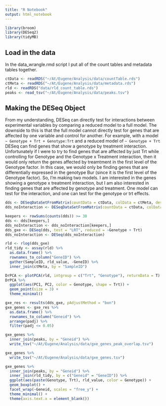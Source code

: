 ```yaml
---
title: "R Notebook"
output: html_notebook
---
```


```r
library(broom)
library(DESeq2)
library(tidyMB)
```

## Load in the data
In the data_wrangle.rmd script I put all of the count tables and metadata tables together.      
```r
ctData <- readRDS("~/At/Eugene/Analysis/data/countTable.rds")
ctMeta <- readRDS("~/At/Eugene/Analysis/data/metadata.rds")
rld <- readRDS("data/rld_count_table.rds")
peaks <- read_tsv("~/At/Eugene/Analysis/data/peaks.tsv")
```


## Making the DESeq Object
From my understanding, DESeq can directly test for interactions between experimental variables by comparing a reduced model to a full model. The downside to this is that the full model cannot directly test for genes that are affected by one variable and control for another. For example, with a model `~ Genotype + Trt + Genotype:Trt` and a reduced model of `~ Genotype + Trt` DESeq can find genes that show a genotype by treatment interaction. Unfortunately if I were to try to find genes that are affected by just Trt while controlling for Genotype and the Genotype x Treatment interaction, then it would only return the genes affected by treamtment in the first level of the Genotype factor. In this case, we would only be finding genes that are differentially expressed in the genotype Bur (since it is the first level of the Genotype factor). So, I'm making two models. I am interested in the genes showing a genotype x treatment interaction, but I am also interested in finding genes that are affected by genotype and treatment. One model can test for the interaction, and one can test for the genotype or trt effects.
```r
dds <- DESeqDataSetFromMatrix(countData = ctData, colData = ctMeta, design = ~ Genotype + Trt + Genotype:Trt)
dds_noInteraction <- DESeqDataSetFromMatrix(countData = ctData, colData = ctMeta, design = ~Genotype + Trt)

keepers <- rowSums(counts(dds)) >= 30
dds <- dds[keepers,]
dds_noInteraction <- dds_noInteraction[keepers,]
dds_gxe <- DESeq(dds, test = "LRT", reduced = ~Genotype + Trt)
dds_noInteraction <- DESeq(dds_noInteraction)

```

```r
rld <- rlog(dds_gxe)
rld_tidy <- assay(rld) %>% 
  as.data.frame() %>% 
  rownames_to_column("GeneID") %>% 
  gather(SampleID, rld_value, -GeneID) %>% 
  inner_join(ctMeta, by = "SampleID")
```

```r
DrPCA <- plotPCA(rld, intgroup = c("Trt", "Genotype"), returnData = T)
DrPCA %>% 
  ggplot(aes(PC1, PC2, color = Genotype, shape = Trt)) +
  geom_point(size = 3) +
  theme_minimal()
```

```r
gxe_res <- results(dds_gxe, pAdjustMethod = "bon")
gxe_genes <- gxe_res %>% 
  as.data.frame() %>% 
  rownames_to_column("Geneid") %>% 
  arrange(padj) %>% 
  filter(padj <= 0.05)
```

```r
gxe_genes %>% 
  inner_join(peaks, by = "Geneid") %>% 
  write_tsv("~/At/Eugene/Analysis/data/gxe_genes_peak_overlap.tsv")

gxe_genes %>% 
  write_tsv("~/At/Eugene/Analysis/data/gxe_genes.tsv")
```

```r
gxe_genes %>% 
  inner_join(peaks, by = "Geneid") %>% 
  inner_join(rld_tidy, by = c("Geneid" = "GeneID")) %>% 
  ggplot(aes(paste(Genotype, Trt), rld_value, color = Genotype)) +
  geom_boxplot() +
  facet_wrap(~Geneid, scales = "free_y") +
  theme_minimal() +
  theme(axis.text.x = element_blank())
```


